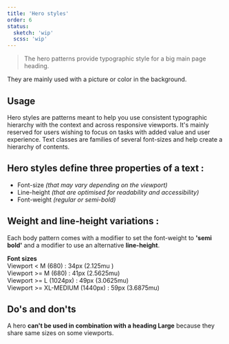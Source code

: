 ```yaml
---
title: 'Hero styles'
order: 6
status:
  sketch: 'wip'
  scss: 'wip'
---
```


> The hero patterns provide typographic style for a big main page heading.

They are mainly used with a picture or color in the background.

## Usage

Hero styles are patterns meant to help you use consistent typographic hierarchy with the context and across responsive viewports. It's mainly reserved for users wishing to focus on tasks with added value and user experience. Text classes are families of several font-sizes and help create a hierarchy of contents.

## Hero styles define three properties of a text :

- Font-size _(that may vary depending on the viewport)_
- Line-height _(that are optimised for readability and accessibility)_
- Font-weight _(regular or semi-bold)_

## Weight and line-height variations :

Each body pattern comes with a modifier to set the font-weight to **'semi bold'** and a modifier to use an alternative **line-height**.

<Preview path="typographyHero" nude />

**Font sizes**  
Viewport < M (680) : 34px (2.125mu )  
Viewport >= M (680) : 41px (2.5625mu)  
Viewport >= L (1024px) : 49px (3.0625mu)  
Viewport >= XL-MEDIUM (1440px) : 59px (3.6875mu)

## Do's and don'ts

<HintItem dont>
  A hero <b>can't be used in combination with a heading Large</b> because they
  share same sizes on some viewports.
</HintItem>
